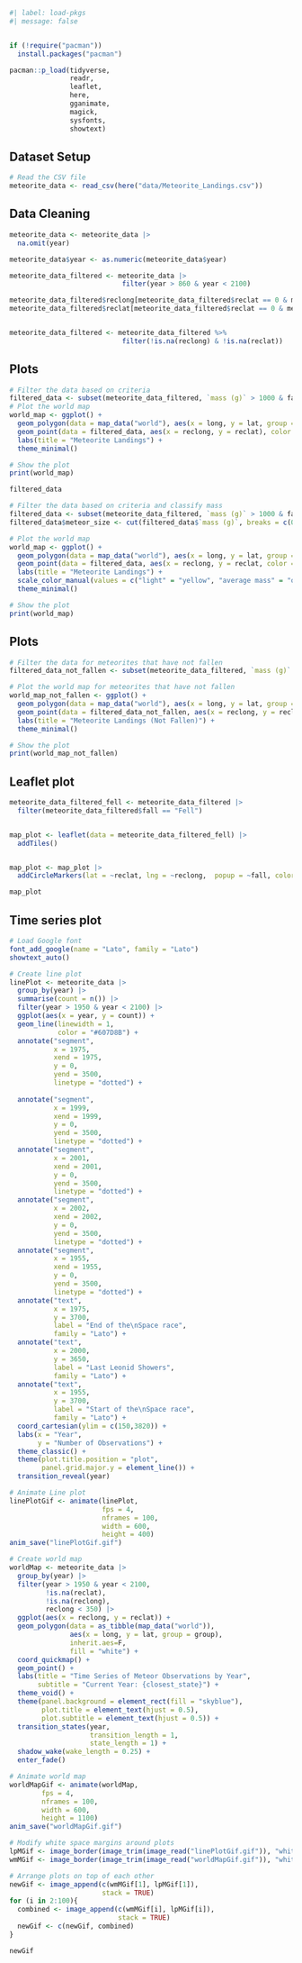 

```r
#| label: load-pkgs
#| message: false


if (!require("pacman")) 
  install.packages("pacman")

pacman::p_load(tidyverse,
               readr,
               leaflet,
               here,
               gganimate,
               magick,
               sysfonts,
               showtext) 
```

## Dataset Setup
```r
# Read the CSV file
meteorite_data <- read_csv(here("data/Meteorite_Landings.csv"))
```

## Data Cleaning

```r
meteorite_data <- meteorite_data |> 
  na.omit(year)

meteorite_data$year <- as.numeric(meteorite_data$year)

meteorite_data_filtered <- meteorite_data |>
                            filter(year > 860 & year < 2100)

meteorite_data_filtered$reclong[meteorite_data_filtered$reclat == 0 & meteorite_data_filtered$reclong == 0] <- NA
meteorite_data_filtered$reclat[meteorite_data_filtered$reclat == 0 & meteorite_data_filtered$reclong == 0] <- NA


meteorite_data_filtered <- meteorite_data_filtered %>%
                            filter(!is.na(reclong) & !is.na(reclat))
```



## Plots
```r
# Filter the data based on criteria
filtered_data <- subset(meteorite_data_filtered, `mass (g)` > 1000 & fall == "Fell")
# Plot the world map
world_map <- ggplot() +
  geom_polygon(data = map_data("world"), aes(x = long, y = lat, group = group), fill = "lightblue", color = "black", size = 0.25) +
  geom_point(data = filtered_data, aes(x = reclong, y = reclat), color = "red", size = 1) +
  labs(title = "Meteorite Landings") +
  theme_minimal()

# Show the plot
print(world_map)

```

```r
filtered_data
```

```r

# Filter the data based on criteria and classify mass
filtered_data <- subset(meteorite_data_filtered, `mass (g)` > 1000 & fall == "Fell")
filtered_data$meteor_size <- cut(filtered_data$`mass (g)`, breaks = c(0, 10000, 100000, Inf), labels = c("light", "average mass", "heavy"))

# Plot the world map
world_map <- ggplot() +
  geom_polygon(data = map_data("world"), aes(x = long, y = lat, group = group), fill = "lightblue", color = "black", size = 0.25) +
  geom_point(data = filtered_data, aes(x = reclong, y = reclat, color = meteor_size), size = 1.5) +
  labs(title = "Meteorite Landings") +
  scale_color_manual(values = c("light" = "yellow", "average mass" = "orange", "heavy" = "red")) +
  theme_minimal()

# Show the plot
print(world_map)


```




## Plots
```r
# Filter the data for meteorites that have not fallen
filtered_data_not_fallen <- subset(meteorite_data_filtered, `mass (g)` > 1000 & fall == "Found")

# Plot the world map for meteorites that have not fallen
world_map_not_fallen <- ggplot() +
  geom_polygon(data = map_data("world"), aes(x = long, y = lat, group = group), fill = "lightblue", color = "black", size = 0.25) +
  geom_point(data = filtered_data_not_fallen, aes(x = reclong, y = reclat), color = "red", size = 1) +
  labs(title = "Meteorite Landings (Not Fallen)") +
  theme_minimal()

# Show the plot
print(world_map_not_fallen)
```



## Leaflet plot

```r
meteorite_data_filtered_fell <- meteorite_data_filtered |>
  filter(meteorite_data_filtered$fall == "Fell")


map_plot <- leaflet(data = meteorite_data_filtered_fell) |>
  addTiles() 


map_plot <- map_plot |>
  addCircleMarkers(lat = ~reclat, lng = ~reclong,  popup = ~fall, color = "#51EE00", stroke = FALSE, fillOpacity = 0.8, radius = 1.5)

map_plot
```


## Time series plot

```r

# Load Google font
font_add_google(name = "Lato", family = "Lato")
showtext_auto()

# Create line plot
linePlot <- meteorite_data |>
  group_by(year) |>
  summarise(count = n()) |>
  filter(year > 1950 & year < 2100) |>
  ggplot(aes(x = year, y = count)) +
  geom_line(linewidth = 1,
            color = "#607D8B") +
  annotate("segment",
           x = 1975,
           xend = 1975,
           y = 0,
           yend = 3500,
           linetype = "dotted") +
  
  annotate("segment",
           x = 1999,
           xend = 1999,
           y = 0,
           yend = 3500,
           linetype = "dotted") +
  annotate("segment",
           x = 2001,
           xend = 2001,
           y = 0,
           yend = 3500,
           linetype = "dotted") +
  annotate("segment",
           x = 2002,
           xend = 2002,
           y = 0,
           yend = 3500,
           linetype = "dotted") +
  annotate("segment",
           x = 1955,
           xend = 1955,
           y = 0,
           yend = 3500,
           linetype = "dotted") +
  annotate("text", 
           x = 1975, 
           y = 3700, 
           label = "End of the\nSpace race",
           family = "Lato") +
  annotate("text", 
           x = 2000, 
           y = 3650, 
           label = "Last Leonid Showers",
           family = "Lato") +
  annotate("text", 
           x = 1955, 
           y = 3700, 
           label = "Start of the\nSpace race",
           family = "Lato") +
  coord_cartesian(ylim = c(150,3820)) +
  labs(x = "Year", 
       y = "Number of Observations") +
  theme_classic() +
  theme(plot.title.position = "plot",
        panel.grid.major.y = element_line()) +
  transition_reveal(year)

# Animate Line plot
linePlotGif <- animate(linePlot,
                       fps = 4,
                       nframes = 100,
                       width = 600,
                       height = 400)
anim_save("linePlotGif.gif")

# Create world map
worldMap <- meteorite_data |>
  group_by(year) |>
  filter(year > 1950 & year < 2100,
         !is.na(reclat),
         !is.na(reclong),
         reclong < 350) |>
  ggplot(aes(x = reclong, y = reclat)) +
  geom_polygon(data = as_tibble(map_data("world")),
               aes(x = long, y = lat, group = group),
               inherit.aes=F,
               fill = "white") +
  coord_quickmap() +
  geom_point() +
  labs(title = "Time Series of Meteor Observations by Year",
       subtitle = "Current Year: {closest_state}") +
  theme_void() +
  theme(panel.background = element_rect(fill = "skyblue"),
        plot.title = element_text(hjust = 0.5),
        plot.subtitle = element_text(hjust = 0.5)) +
  transition_states(year,
                    transition_length = 1,
                    state_length = 1) +
  shadow_wake(wake_length = 0.25) +
  enter_fade()

# Animate world map
worldMapGif <- animate(worldMap,
        fps = 4,
        nframes = 100,
        width = 600,
        height = 1100)
anim_save("worldMapGif.gif")

# Modify white space margins around plots
lpMGif <- image_border(image_trim(image_read("linePlotGif.gif")), "white", "20x20")
wmMGif <- image_border(image_trim(image_read("worldMapGif.gif")), "white", "20x20")

# Arrange plots on top of each other
newGif <- image_append(c(wmMGif[1], lpMGif[1]),
                       stack = TRUE)
for (i in 2:100){
  combined <- image_append(c(wmMGif[i], lpMGif[i]),
                           stack = TRUE)
  newGif <- c(newGif, combined)
}

newGif

```